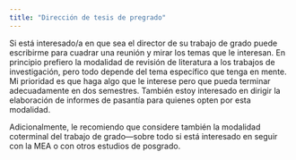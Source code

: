 ```yaml
---
title: "Dirección de tesis de pregrado"
---
```


Si está interesado/a en que sea el director de su trabajo de grado puede escribirme para cuadrar una reunión y mirar los temas que le interesan. En principio prefiero la modalidad de revisión de literatura a los trabajos de investigación, pero todo depende del tema específico que tenga en mente. Mi prioridad es que haga algo que le interese pero que pueda terminar adecuadamente en dos semestres. También estoy interesado en dirigir la elaboración de informes de pasantía para quienes opten por esta modalidad.

Adicionalmente, le recomiendo que considere también la modalidad coterminal del trabajo de grado---sobre todo si está interesado en seguir con la MEA o con otros estudios de posgrado.

